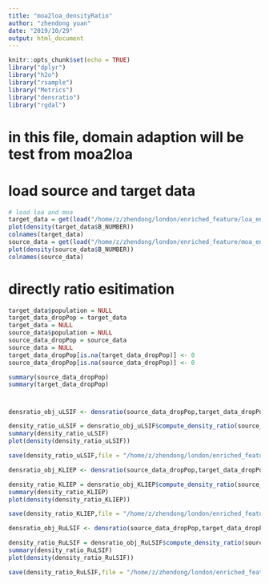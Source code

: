 ```yaml
---
title: "moa2loa_densityRatio"
author: "zhendong yuan"
date: "2019/10/29"
output: html_document
---
```


```r
knitr::opts_chunk$set(echo = TRUE)
library("dplyr")
library("h2o")
library("rsample") 
library("Metrics")
library("densratio")
library("rgdal")
```

# in this file, domain adaption will be test from moa2loa
# load source and target data

```r
# load loa and moa
target_data = get(load("/home/z/zhendong/london/enriched_feature/loa_enriched_covariates.Rdata"))
plot(density(target_data$B_NUMBER))
colnames(target_data)
source_data = get(load("/home/z/zhendong/london/enriched_feature/moa_enriched_covariates.Rdata"))
plot(density(source_data$B_NUMBER))
colnames(source_data)


```

# directly ratio esitimation 
```r
target_data$population = NULL
target_data_dropPop = target_data
target_data = NULL
source_data$population = NULL
source_data_dropPop = source_data
source_data = NULL
target_data_dropPop[is.na(target_data_dropPop)] <- 0
source_data_dropPop[is.na(source_data_dropPop)] <- 0
```

```r
summary(source_data_dropPop)
summary(target_data_dropPop)
```

#
```r
densratio_obj_uLSIF <- densratio(source_data_dropPop,target_data_dropPop)

density_ratio_uLSIF = densratio_obj_uLSIF$compute_density_ratio(source_data_dropPop)
summary(density_ratio_uLSIF)
plot(density(density_ratio_uLSIF))

save(density_ratio_uLSIF,file = "/home/z/zhendong/london/enriched_feature/moa2loa_weights_uLSIF.Rdata")
```

```r
densratio_obj_KLIEP <- densratio(source_data_dropPop,target_data_dropPop,method = "KLIEP")

density_ratio_KLIEP = densratio_obj_KLIEP$compute_density_ratio(source_data_dropPop)
summary(density_ratio_KLIEP)
plot(density(density_ratio_KLIEP))

save(density_ratio_KLIEP,file = "/home/z/zhendong/london/enriched_feature/moa2loa_weights_KLIEP.Rdata")
```

```r
densratio_obj_RuLSIF <- densratio(source_data_dropPop,target_data_dropPop,method = "RuLSIF")

density_ratio_RuLSIF = densratio_obj_RuLSIF$compute_density_ratio(source_data_dropPop)
summary(density_ratio_RuLSIF)
plot(density(density_ratio_RuLSIF))

save(density_ratio_RuLSIF,file = "/home/z/zhendong/london/enriched_feature/moa2loa_weights_RuLSIF.Rdata")
```